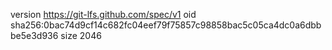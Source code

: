 version https://git-lfs.github.com/spec/v1
oid sha256:0bac74d9cf14c682fc04eef79f75857c98858bac5c05ca4dc0a6dbbbe5e3d936
size 2046
